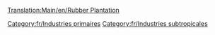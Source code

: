[[Translation:Main/en/Rubber Plantation]]{{en/-}}
{{Template:Industries/Fr
|image=Rubberplantation.png
|nom=Plantation d'hévéas
|climats=[[Main/en/Climat/Fr#Subtropical|Subtropical]].
|accepte=Rien
|produit=[[Main/fr/Caoutchouc|Caoutchouc]]
|notes=Absent des autres [[Main/fr/Climat|climats]]
}}

[[Category:fr/Industries primaires]]
[[Category:fr/Industries subtropicales]]